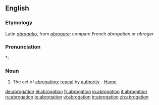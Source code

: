 ==English==
===Etymology===
Latin ''[[abrogatio]]'', from ''[[abrogare]]'': compare French ''abrogation'' or ''abroger''

===Pronunciation===
*:{{rhymes|eɪʃǝn}}

===Noun===
{{en-noun}}
#The act of [[abrogating]]; [[repeal]] by [[authority]] - [[Hume]]

[[de:abrogation]]
[[el:abrogation]]
[[fr:abrogation]]
[[io:abrogation]]
[[it:abrogation]]
[[ru:abrogation]]
[[te:abrogation]]
[[vi:abrogation]]
[[tr:abrogation]]
[[zh:abrogation]]